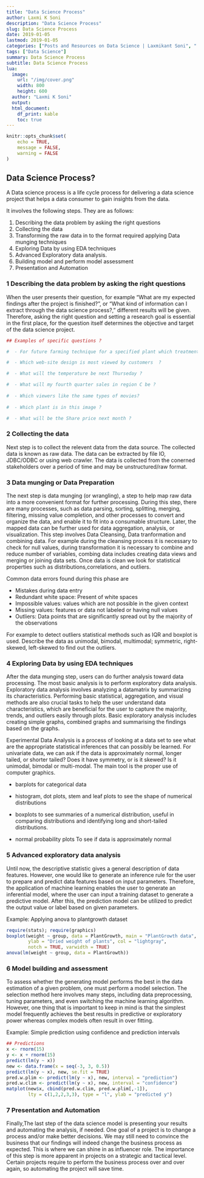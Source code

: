 ```yaml
---
title: "Data Science Process"
author: Laxmi K Soni 
description: "Data Science Process"
slug: Data Science Process
date: 2019-01-05
lastmod: 2019-01-05
categories: ["Posts and Resources on Data Science | Laxmikant Soni", " Statistical population", "Probability", "False positives", "Statistical inference", "Regression", "Fitting", "Categorical data", "Classification", "Clustering", "Statistical comparison", "CodingDistributions", "Data mining", "Decision trees", "Machine learning", "Munging and wrangling", "Visualization", "D3", "Regularization", "Assessment", "Cross-validation", "Neural networks", "Boosting", "Lift", "Mode", "Outlier", "Predictive modeling", "Big data", "Confidence interval", "Python", " R", " Jupyter Notebook", " Tensorflow", " Javascript", " ReactJS", " NodeJS", " Posts and Resources on Data Science", " Data Science", " Hadoop", " Java", " Spring", " Hibernate", " Struts", " MySQL", " Oracle", " DB2", " Websphere", " Weblogic","AWS"]
tags: ["Data Science"]
summary: Data Science Process
subtitle: Data Science Process
lua:
  image:
    url: "/img/cover.png"
    width: 800
    height: 600
  author: "Laxmi K Soni"
  output:
  html_document:
    df_print: kable
    toc: true
---
```


<!--more-->


```r
knitr::opts_chunk$set(
	echo = TRUE,
	message = FALSE,
	warning = FALSE
)
```


##  Data Science Process? 

A Data science process is a life cycle process for delivering a data science project that helps a data consumer to gain insights from the data. 

It involves the following steps.  They are as follows:

1. Describing the data problem by asking the right questions
2. Collecting the data 
3. Transforming the raw data in to the format required applying Data munging techniques
4. Exploring Data by using EDA techniques
5. Advanced Exploratory data analysis.
6. Building model and perform model assessment
7. Presentation and Automation


### 1 Describing the data problem by asking the right questions 

When the user presents their question, for example "What are my expected findings after the project is finished?", or "What kind of information can I extract through the data science process?," different results will be given. Therefore, asking the right
question and setting a research goal is essential in the first place, for the question itself determines the objective and target of the data science project.


```r
## Examples of specific questions ?

#  - For future farming technique for a specified plant which treatment condition gives the largest plant yields on average

#  - Which web-site design is most viewed by customers  ?

#  - What will the temperature be next Thurseday ?

#  - What will my fourth quarter sales in region C be ?
  
#  - Which viewers like the same types of movies?
  
#  - Which plant is in this image ?

#  - What will be the Share price next month ?

```

### 2 Collecting the data 

Next step is to collect the relevent data from the data source. The collected data is known as raw data. The data can be extracted by file IO, JDBC/ODBC or using web crawler. The data is collected from the conerned stakeholders over a period of time and may be unstructured/raw format.


### 3 Data munging or Data Preparation

The next step is data munging (or wrangling), a step to help map raw data into a more convenient format for further processing. During this step, there are many processes, such as data parsing, sorting, splitting, merging, filtering, missing value completion, and other processes to convert and organize the data, and enable it to fit into a consumable structure. Later, the mapped data can be further used for data aggregation, analysis, or visualization. 
This step involves Data Cleansing, Data tranformation and combining data. For example during the cleansing process it is necessary to check for null values, during transformation it is necessary to combine and reduce number of variables, combing data includes creating data views and merging or joining data sets. Once data is clean we look for statistical properties such as distributions,correlations, and outliers.

Common data errors found during this phase are

- Mistakes during data entry
- Redundant white space: Present of white spaces 
- Impossible values: values which are not possible in the given context 
- Missing values: features or data not labeled or having null values
- Outliers: Data points that are significantly spread out by the majority of the observations

For example to detect outliers statistical methods such as IQR and boxplot is used. 
Describe the data as unimodal, bimodal, multimodal; symmetric, right-skewed, left-skewed to find out the outliers.


### 4 Exploring Data by using EDA techniques

After the data munging step, users can do further analysis toward data processing. The most basic analysis is to perform exploratory data analysis. Exploratory data analysis involves analyzing a datamatrix by summarizing its characteristics. Performing basic statistical, aggregation, and visual methods are also crucial tasks to help the user understand data characteristics, which are beneficial for the user to capture the majority, trends, and outliers easily through plots. Basic exploratory analysis includes creating simple graphs, combined graphs and summarising the findings based on the graphs.

Experimental Data Analysis is a process of looking at a data set to see what are the appropriate statistical inferences that can possibly be learned. For univariate data, we can ask if the data is approximately normal, longer tailed, or shorter tailed? Does it have symmetry, or is it skewed? Is it unimodal, bimodal or multi-modal. The main tool is the proper use of computer graphics.


- barplots for categorical data

- histogram, dot plots, stem and leaf plots to see the shape of numerical distributions

- boxplots to see summaries of a numerical distribution, useful in comparing distributions and identifying long and short-tailed distributions.

- normal probability plots To see if data is approximately normal


### 5 Advanced exploratory data analysis 

Until now, the descriptive statistic gives a general description of data features. However, one would like to generate an inference rule for the user to prepare and predict data features based on input parameters. Therefore, the application of machine learning enables the user to generate an inferential model, where the user can input a training dataset to generate a predictive model. After this, the prediction model can be utilized to predict the output value or label based on given parameters.

Example: Applying anova to  plantgrowth dataset

```r
require(stats); require(graphics)
boxplot(weight ~ group, data = PlantGrowth, main = "PlantGrowth data",
        ylab = "Dried weight of plants", col = "lightgray",
        notch = TRUE, varwidth = TRUE)
anova(lm(weight ~ group, data = PlantGrowth))
```

### 6 Model building and assessment 

To assess whether the generating model performs the best in the data estimation of a given problem, one must perform a model selection. The selection method here involves many steps, including data preprocessing, tuning parameters, and even switching the machine learning algorithm. However, one thing that is important to keep in mind is that the simplest model frequently achieves the best results in predictive or exploratory power whereas complex models often result in over fitting. 


Example: Simple prediction using confidence and prediction intervals

```r
## Predictions
x <- rnorm(15)
y <- x + rnorm(15)
predict(lm(y ~ x))
new <- data.frame(x = seq(-3, 3, 0.5))
predict(lm(y ~ x), new, se.fit = TRUE)
pred.w.plim <- predict(lm(y ~ x), new, interval = "prediction")
pred.w.clim <- predict(lm(y ~ x), new, interval = "confidence")
matplot(new$x, cbind(pred.w.clim, pred.w.plim[,-1]),
        lty = c(1,2,2,3,3), type = "l", ylab = "predicted y")

``` 

### 7 Presentation and Automation

Finally,The last step of the data science model is presenting your results and automating the analysis, if needed. One goal of a project is to change a process and/or make better decisions. We may still need to convince the business that our findings will indeed change the business process as expected. This is where we can shine in as influencer role. The importance of this step is more apparent in
projects on a strategic and tactical level. Certain projects require to perform the business process over and over again, so automating the project will save time.
